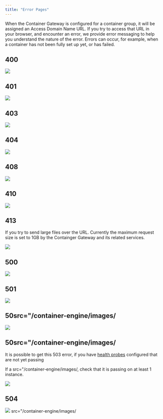 ```yaml
---
title: "Error Pages"
---
```


When the Container Gateway is configured for a container group, it will be assigned an Access Domain Name URL. If you try to access that URL in your browser, and encounter an error, we provide error messaging to help you understand the nature of the error. Errors can occur, for example, when a container has not been fully set up yet, or has failed.

## 400

<img src="/container-engine/images//d75bc38-400.png" />

## 401

<img src="/container-engine/images//219584b-401.png" />

## 403

<img src="/container-engine/images//0200663-403.png" />

## 404

<img src="/container-engine/images//43a448e-404.png" />

## 408

<img src="/container-engine/images//faedec7-408.png" />

## 410

<img src="/container-engine/images//61d69b2-410.png" />

## 413

If you try to send large files over the URL. Currently the maximum request size is set to 1GB by the Containger Gateway and its related services.

<img src="/container-engine/images/gateway-error-413.png" />

## 500

<img src="/container-engine/images/7661b54-500.png" />

## 501

<img src="/container-engine/images/6b90df5-501.png" />

## 50src="/container-engine/images/

<img src="/container-engine/images/b1d06fa-502.png" />

## 50src="/container-engine/images/

It is possible to get this 503 error, if you have [health probes](/container-engine/health-probes) configured that are not yet passing

If a src="/container-engine/images/, check that it is passing on at least 1 instance.

<img src="https://files.readme.io/1de7468-503.png" />


## 504

<img src="/container-engine/images/39c7e0f-504.png" />
src="/container-engine/images/